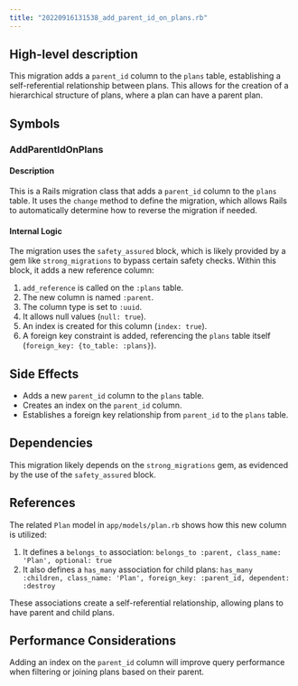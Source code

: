 ```yaml
---
title: "20220916131538_add_parent_id_on_plans.rb"
---
```


## High-level description
This migration adds a `parent_id` column to the `plans` table, establishing a self-referential relationship between plans. This allows for the creation of a hierarchical structure of plans, where a plan can have a parent plan.

## Symbols

### AddParentIdOnPlans
#### Description
This is a Rails migration class that adds a `parent_id` column to the `plans` table. It uses the `change` method to define the migration, which allows Rails to automatically determine how to reverse the migration if needed.

#### Internal Logic
The migration uses the `safety_assured` block, which is likely provided by a gem like `strong_migrations` to bypass certain safety checks. Within this block, it adds a new reference column:

1. `add_reference` is called on the `:plans` table.
2. The new column is named `:parent`.
3. The column type is set to `:uuid`.
4. It allows null values (`null: true`).
5. An index is created for this column (`index: true`).
6. A foreign key constraint is added, referencing the `plans` table itself (`foreign_key: {to_table: :plans}`).

## Side Effects
- Adds a new `parent_id` column to the `plans` table.
- Creates an index on the `parent_id` column.
- Establishes a foreign key relationship from `parent_id` to the `plans` table.

## Dependencies
This migration likely depends on the `strong_migrations` gem, as evidenced by the use of the `safety_assured` block.

## References
The related `Plan` model in `app/models/plan.rb` shows how this new column is utilized:

1. It defines a `belongs_to` association: `belongs_to :parent, class_name: 'Plan', optional: true`
2. It also defines a `has_many` association for child plans: `has_many :children, class_name: 'Plan', foreign_key: :parent_id, dependent: :destroy`

These associations create a self-referential relationship, allowing plans to have parent and child plans.

## Performance Considerations
Adding an index on the `parent_id` column will improve query performance when filtering or joining plans based on their parent.